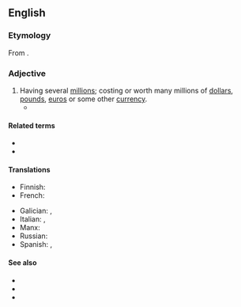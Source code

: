 {{also|multi-million}}
==English==

===Etymology===
From {{prefix|en|multi|million}}.

===Adjective===
{{head|en|adjective}}

# Having several [[million]]s; costing or worth many millions of [[dollar]]s, [[pound]]s, [[euro]]s or some other [[currency]]. 
#* {{quote-journal
|lang=en
|date=April 6, 2017
|author=Samira Shackle
|title=On the frontline with Karachi’s ambulance drivers
|work=the Guardian
|url=https://www.theguardian.com/world/2017/apr/06/on-the-frontline-with-karachis-ambulance-drivers
|page=
|passage=Edhi lived in a humble, ascetic way, even as his charity became a '''multimillion'''-pound enterprise.}}

====Related terms====
* {{l|en|multimillionaire}}
* {{l|en|million}}

====Translations====
{{trans-top|having more than 2,000,000 in the million range.}}
* Finnish: {{t|fi|monimiljoonainen}}
* French: {{t+|fr|multimillionnaire|m|f}}
{{trans-mid}}
* Galician: {{t|gl|multimillonario|m}}, {{t|gl|multimillonaria|f}}
* Italian: {{t|it|multimilionario|m}}, {{t|it|multimilionaria|f}}
* Manx: {{t|gv|yl-villioonagh}}
* Russian: {{t+|ru|многомиллио́нный}}
* Spanish: {{t+|es|multimillonario|m}}, {{t|es|multimillonaria|f}}
{{trans-bottom}}

====See also====
* {{l|en|megamillion}}
* {{l|en|supermillion}}
* {{l|en|billion}}